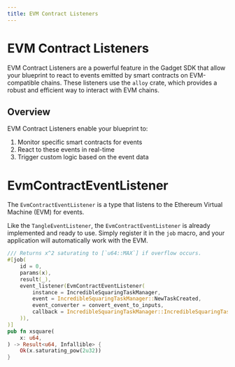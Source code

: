```yaml
---
title: EVM Contract Listeners
---
```


# EVM Contract Listeners

EVM Contract Listeners are a powerful feature in the Gadget SDK that allow your blueprint to react to events emitted by smart contracts on EVM-compatible chains. These listeners use the `alloy` crate, which provides a robust and efficient way to interact with EVM chains.

## Overview

EVM Contract Listeners enable your blueprint to:

1. Monitor specific smart contracts for events
2. React to these events in real-time
3. Trigger custom logic based on the event data

# EvmContractEventListener

The `EvmContractEventListener` is a type that listens to the Ethereum Virtual Machine (EVM) for events.

Like the `TangleEventListener`, the `EvmContractEventListener` is already implemented and ready to use. Simply register it in the `job` macro, and your application will automatically work with the EVM.

```rust
/// Returns x^2 saturating to [`u64::MAX`] if overflow occurs.
#[job(
    id = 0,
    params(x),
    result(_),
    event_listener(EvmContractEventListener(
        instance = IncredibleSquaringTaskManager,
        event = IncredibleSquaringTaskManager::NewTaskCreated,
        event_converter = convert_event_to_inputs,
        callback = IncredibleSquaringTaskManager::IncredibleSquaringTaskManagerCalls::respondToTask
    )),
)]
pub fn xsquare(
    x: u64,
) -> Result<u64, Infallible> {
    Ok(x.saturating_pow(2u32))
}